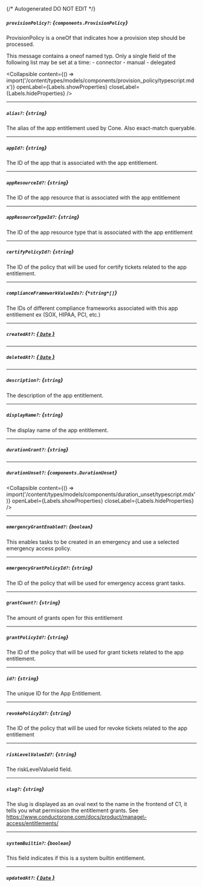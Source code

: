 {/* Autogenerated DO NOT EDIT  */}

##### `provisionPolicy?`: *{`components.ProvisionPolicy`}*
ProvisionPolicy is a oneOf that indicates how a provision step should be processed.

This message contains a oneof named typ. Only a single field of the following list may be set at a time:
  \- connector
  \- manual
  \- delegated


<Collapsible content={() => import('/content/types/models/components/provision_policy/typescript.mdx')} openLabel={Labels.showProperties} closeLabel={Labels.hideProperties} />


---
##### `alias?`: *{`string`}*
The alias of the app entitlement used by Cone. Also exact\-match queryable.

---
##### `appId?`: *{`string`}*
The ID of the app that is associated with the app entitlement.

---
##### `appResourceId?`: *{`string`}*
The ID of the app resource that is associated with the app entitlement

---
##### `appResourceTypeId?`: *{`string`}*
The ID of the app resource type that is associated with the app entitlement

---
##### `certifyPolicyId?`: *{`string`}*
The ID of the policy that will be used for certify tickets related to the app entitlement.

---
##### `complianceFrameworkValueIds?`: *{`*string*[]`}*
The IDs of different compliance frameworks associated with this app entitlement ex (SOX, HIPAA, PCI, etc.)

---
##### `createdAt?`: [*{ `Date` }*](https://developer.mozilla.org/en-US/docs/Web/JavaScript/Reference/Global_Objects/Date)

---
##### `deletedAt?`: [*{ `Date` }*](https://developer.mozilla.org/en-US/docs/Web/JavaScript/Reference/Global_Objects/Date)

---
##### `description?`: *{`string`}*
The description of the app entitlement.

---
##### `displayName?`: *{`string`}*
The display name of the app entitlement.

---
##### `durationGrant?`: *{`string`}*

---
##### `durationUnset?`: *{`components.DurationUnset`}*

<Collapsible content={() => import('/content/types/models/components/duration_unset/typescript.mdx')} openLabel={Labels.showProperties} closeLabel={Labels.hideProperties} />


---
##### `emergencyGrantEnabled?`: *{`boolean`}*
This enables tasks to be created in an emergency and use a selected emergency access policy.

---
##### `emergencyGrantPolicyId?`: *{`string`}*
The ID of the policy that will be used for emergency access grant tasks.

---
##### `grantCount?`: *{`string`}*
The amount of grants open for this entitlement

---
##### `grantPolicyId?`: *{`string`}*
The ID of the policy that will be used for grant tickets related to the app entitlement.

---
##### `id?`: *{`string`}*
The unique ID for the App Entitlement.

---
##### `revokePolicyId?`: *{`string`}*
The ID of the policy that will be used for revoke tickets related to the app entitlement

---
##### `riskLevelValueId?`: *{`string`}*
The riskLevelValueId field.

---
##### `slug?`: *{`string`}*
The slug is displayed as an oval next to the name in the frontend of C1, it tells you what permission the entitlement grants. See https://www.conductorone.com/docs/product/manage\-access/entitlements/

---
##### `systemBuiltin?`: *{`boolean`}*
This field indicates if this is a system builtin entitlement.

---
##### `updatedAt?`: [*{ `Date` }*](https://developer.mozilla.org/en-US/docs/Web/JavaScript/Reference/Global_Objects/Date)


